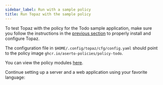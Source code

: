 ```yaml
---
sidebar_label: Run with a sample policy
title: Run Topaz with the sample policy
---
```



To test Topaz with the policy for the Todo sample application, make sure you follow the instructions in the [previous section](/docs/getting-started/index.mdx) to properly install and configure Topaz.

The configuration file in `$HOME/.config/topaz/cfg/config.yaml` should point to the policy image `ghcr.io/aserto-policies/policy-todo`.

You can view the policy modules [here](https://github.com/aserto-templates/template-policy-todo/tree/main/content/src/policies).

Continue setting up a server and a web application using your favorite language:

<LanguagesList />
